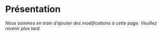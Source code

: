 # Présentation {#presenter-fr}

*Nous sommes en train d'ajouter des modifications à cette page. Veuillez revenir plus tard.*
